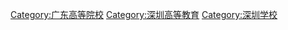 {{Catnav|頁面分類|各種主題的頁面分類|依中国各省来作的分类|中国各省教育|广东教育|深圳教育}}

[[Category:广东高等院校|Category:广东高等院校]]
[[Category:深圳高等教育|Category:深圳高等教育]]
[[Category:深圳学校|Category:深圳学校]]